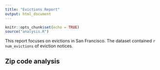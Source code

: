 ```yaml
---
title: "Evictions Report"
output: html_document
---
```


```r
knitr::opts_chunk$set(echo = TRUE)
source("analysis.R")
```

This report focuses on evictions in San Francisco. The dataset contained `r num_evictions` of eviction notices. 

## Zip code analysis
